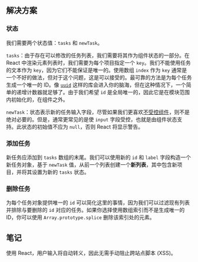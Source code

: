 ## 解决方案

### 状态

我们需要两个状态值：`tasks` 和 `newTask`。

`tasks`：由于存在可以修改的任务列表，我们需要将其作为组件状态的一部分。在 React 中渲染元素列表时，我们需要为每个项目指定一个 `key`。我们不能使用任务的文本作为 `key`，因为它们不能保证是唯一的。使用数组 `index` 作为 `key` 通常是一个不好的做法，但对于这个问题，这是可以接受的。最可靠的方法是为每个任务生成一个唯一的 ID。像 [`uuid`](https://github.com/uuidjs/uuid) 这样的库会进入你的脑海，但在这种情况下，一个简单的递增计数器就足够了。由于我们希望 `id` 是全局唯一的，因此它是在模块范围内初始化的，在组件之外。

`newTask`：状态表示新的任务输入字段，尽管如果我们更喜欢[不受控组件](https://react.dev/learn/sharing-state-between-components#controlled-and-uncontrolled-components)，则不是绝对必要的。但是，通常更常见的是使 `input` 字段受控，也就是由组件状态支持。此状态的初始值不应为 `null`，否则 React 将显示警告。

### 添加任务

新任务应添加到 `tasks` 数组的末尾。我们可以使用新的 `id` 和 `label` 字段构造一个新任务对象，基于 `newTask` 值，从前一个列表创建一个**新列表**，其中包含新项目，并将其设置为新的 `tasks` 状态。

### 删除任务

为每个任务对象提供唯一的 `id` 可以简化这里的事情，因为我们可以过滤现有列表并排除与要删除的 `id` 对应的任务。如果你选择使用数组索引而不是生成唯一的 ID，你可以使用 `Array.prototype.splice` 删除该索引处的元素。

## 笔记

使用 React，用户输入将自动转义，因此无需手动阻止跨站点脚本 (XSS)。
